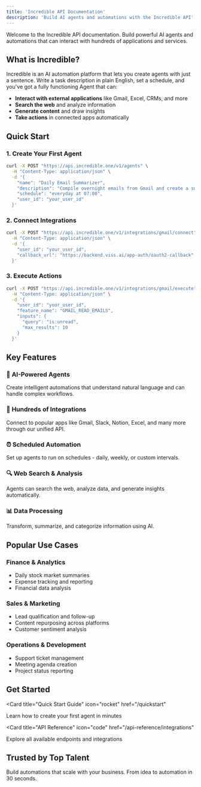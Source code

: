 ```yaml
---
title: 'Incredible API Documentation'
description: 'Build AI agents and automations with the Incredible API'
---
```


Welcome to the Incredible API documentation. Build powerful AI agents and automations that can interact with hundreds of applications and services.

## What is Incredible?

Incredible is an AI automation platform that lets you create agents with just a sentence. Write a task description in plain English, set a schedule, and you've got a fully functioning Agent that can:

- **Interact with external applications** like Gmail, Excel, CRMs, and more
- **Search the web** and analyze information
- **Generate content** and draw insights
- **Take actions** in connected apps automatically

## Quick Start

### 1. Create Your First Agent

```bash
curl -X POST "https://api.incredible.one/v1/agents" \
  -H "Content-Type: application/json" \
  -d '{
    "name": "Daily Email Summarizer",
    "description": "Compile overnight emails from Gmail and create a summary in Todoist",
    "schedule": "everyday at 07:00",
    "user_id": "your_user_id"
  }'
```

### 2. Connect Integrations

```bash
curl -X POST "https://api.incredible.one/v1/integrations/gmail/connect" \
  -H "Content-Type: application/json" \
  -d '{
    "user_id": "your_user_id",
    "callback_url": "https://backend.viss.ai/app-auth/oauth2-callback"
  }'
```

### 3. Execute Actions

```bash
curl -X POST "https://api.incredible.one/v1/integrations/gmail/execute" \
  -H "Content-Type: application/json" \
  -d '{
    "user_id": "your_user_id",
    "feature_name": "GMAIL_READ_EMAILS",
    "inputs": {
      "query": "is:unread",
      "max_results": 10
    }
  }'
```

## Key Features

### 🤖 **AI-Powered Agents**
Create intelligent automations that understand natural language and can handle complex workflows.

### 🔗 **Hundreds of Integrations**
Connect to popular apps like Gmail, Slack, Notion, Excel, and many more through our unified API.

### ⏰ **Scheduled Automation**
Set up agents to run on schedules - daily, weekly, or custom intervals.

### 🔍 **Web Search & Analysis**
Agents can search the web, analyze data, and generate insights automatically.

### 📊 **Data Processing**
Transform, summarize, and categorize information using AI.

## Popular Use Cases

### **Finance & Analytics**
- Daily stock market summaries
- Expense tracking and reporting
- Financial data analysis

### **Sales & Marketing**
- Lead qualification and follow-up
- Content repurposing across platforms
- Customer sentiment analysis

### **Operations & Development**
- Support ticket management
- Meeting agenda creation
- Project status reporting

## Get Started

<Card
  title="Quick Start Guide"
  icon="rocket"
  href="/quickstart"
>
  Learn how to create your first agent in minutes
</Card>

<Card
  title="API Reference"
  icon="code"
  href="/api-reference/integrations"
>
  Explore all available endpoints and integrations
</Card>

## Trusted by Top Talent

Build automations that scale with your business. From idea to automation in 30 seconds.
